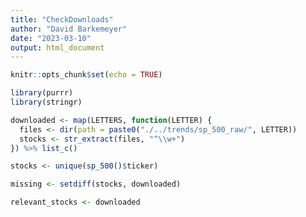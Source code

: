 ```yaml
---
title: "CheckDownloads"
author: "David Barkemeyer"
date: "2023-03-10"
output: html_document
---
```


```r
knitr::opts_chunk$set(echo = TRUE)
```

```r
library(purrr)
library(stringr)

downloaded <- map(LETTERS, function(LETTER) {
  files <- dir(path = paste0("./../trends/sp_500_raw/", LETTER))
  stocks <- str_extract(files, "^\\w+")
}) %>% list_c() 

stocks <- unique(sp_500()$ticker)

missing <- setdiff(stocks, downloaded)

relevant_stocks <- downloaded
```

